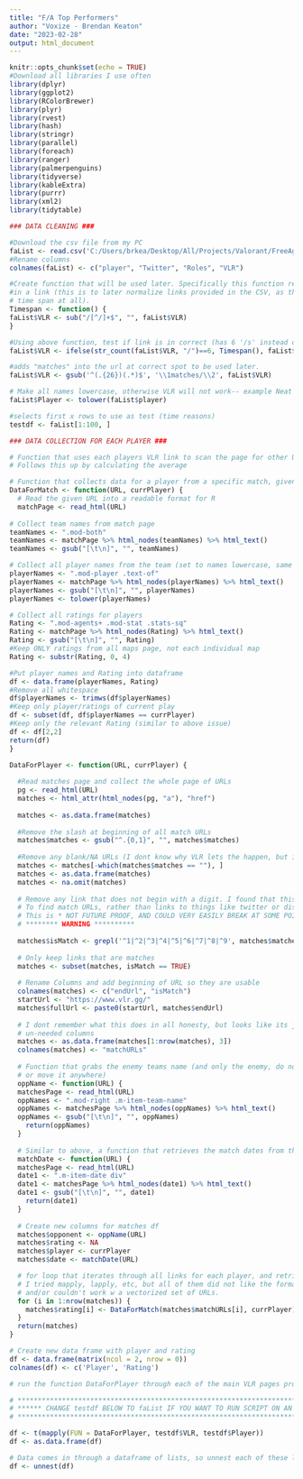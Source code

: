 ```yaml
---
title: "F/A Top Performers"
author: "Voxize - Brendan Keaton"
date: "2023-02-28"
output: html_document
---
```


```r
knitr::opts_chunk$set(echo = TRUE)
#Download all libraries I use often
library(dplyr)
library(ggplot2)
library(RColorBrewer)
library(plyr)
library(rvest)
library(hash)
library(stringr)
library(parallel)
library(foreach)
library(ranger)
library(palmerpenguins)
library(tidyverse)
library(kableExtra)
library(purrr)
library(xml2)
library(tidytable)
```

```r
### DATA CLEANING ###

#Download the csv file from my PC
faList <- read.csv('C:/Users/brkea/Desktop/All/Projects/Valorant/FreeAgents/FA_List.csv', header = 0)
#Rename columns
colnames(faList) <- c("player", "Twitter", "Roles", "VLR")

#Create function that will be used later. Specifically this function removes all characters after the LAST '/'
#in a link (this is to later normalize links provided in the CSV, as they are all different time spans, or sometimes no
# time span at all).
Timespan <- function() {
faList$VLR <- sub("/[^/]+$", "", faList$VLR)
}

#Using above function, test if link is in correct (has 6 '/s' instead of 5.) if it is incorrect, fix it.
faList$VLR <- ifelse(str_count(faList$VLR, "/")==6, Timespan(), faList$VLR)

#adds "matches" into the url at correct spot to be used later.
faList$VLR <- gsub('^(.{26})(.*)$', '\\1matches/\\2', faList$VLR)

# Make all names lowercase, otherwise VLR will not work-- example Neat vs neat in matches vs provided in document
faList$Player <- tolower(faList$player)

#selects first x rows to use as test (time reasons)
testdf <- faList[1:100, ]
```

```r
### DATA COLLECTION FOR EACH PLAYER ###

# Function that uses each players VLR link to scan the page for other URLs, then subsets by only match links
# Follows this up by calculating the average 

# Function that collects data for a player from a specific match, given a URL of a match, and a player name
DataForMatch <- function(URL, currPlayer) {
  # Read the given URL into a readable format for R
  matchPage <- read_html(URL)
  
# Collect team names from match page
teamNames <- ".mod-both"
teamNames <- matchPage %>% html_nodes(teamNames) %>% html_text()
teamNames <- gsub("[\t\n]", "", teamNames)

# Collect all player names from the team (set to names lowercase, same as above)
playerNames <- ".mod-player .text-of"
playerNames <- matchPage %>% html_nodes(playerNames) %>% html_text()
playerNames <- gsub("[\t\n]", "", playerNames)
playerNames <- tolower(playerNames)

# Collect all ratings for players
Rating <- ".mod-agents+ .mod-stat .stats-sq"
Rating <- matchPage %>% html_nodes(Rating) %>% html_text()
Rating <- gsub("[\t\n]", "", Rating)
#Keep ONLY ratings from all maps page, not each individual map
Rating <- substr(Rating, 0, 4)

#Put player names and Rating into dataframe
df <- data.frame(playerNames, Rating)
#Remove all whitespace
df$playerNames <- trimws(df$playerNames)
#Keep only player/ratings of current play
df <- subset(df, df$playerNames == currPlayer)
#Keep only the relevant Rating (similar to above issue)
df <- df[2,2]
return(df)
}

DataForPlayer <- function(URL, currPlayer) {
  
  #Read matches page and collect the whole page of URLs
  pg <- read_html(URL)
  matches <- html_attr(html_nodes(pg, "a"), "href")
  
  matches <- as.data.frame(matches)
  
  #Remove the slash at beginning of all match URLs
  matches$matches <- gsub("^.{0,1}", "", matches$matches)
  
  #Remove any blank/NA URLs (I dont know why VLR lets the happen, but it does)
  matches <- matches[-which(matches$matches == ""), ]
  matches <- as.data.frame(matches)
  matches <- na.omit(matches)
  
  # Remove any link that does not begin with a digit. I found that this is the best way
  # To find match URLs, rather than links to things like twitter or discords.
  # This is * NOT FUTURE PROOF, AND COULD VERY EASILY BREAK AT SOME POINT IN THE FUTURE*
  # ******** WARNING **********
  
  matches$isMatch <- grepl('^1|^2|^3|^4|^5|^6|^7|^8|^9', matches$matches)
  
  # Only keep links that are matches
  matches <- subset(matches, isMatch == TRUE)
  
  # Rename Columns and add beginning of URL so they are usable
  colnames(matches) <- c("endUrl", "isMatch")
  startUrl <- "https://www.vlr.gg/"
  matches$fullUrl <- paste0(startUrl, matches$endUrl)
  
  # I dont remember what this does in all honesty, but looks like its just cleaning the df and removing
  # un-needed columns
  matches <- as.data.frame(matches[1:nrow(matches), 3])
  colnames(matches) <- "matchURLs"
  
  # Function that grabs the enemy teams name (and only the enemy, do not change this function
  # or move it anywhere)
  oppName <- function(URL) {
  matchesPage <- read_html(URL)
  oppNames <- ".mod-right .m-item-team-name"
  oppNames <- matchesPage %>% html_nodes(oppNames) %>% html_text()
  oppNames <- gsub("[\t\n]", "", oppNames)
    return(oppNames)
  }
  
  # Similar to above, a function that retrieves the match dates from the page
  matchDate <- function(URL) {
  matchesPage <- read_html(URL)
  date1 <- ".m-item-date div"
  date1 <- matchesPage %>% html_nodes(date1) %>% html_text()
  date1 <- gsub("[\t\n]", "", date1)
    return(date1)
  }
  
  # Create new columns for matches df
  matches$opponent <- oppName(URL)
  matches$rating <- NA
  matches$player <- currPlayer
  matches$date <- matchDate(URL)

  # for loop that iterates through all links for each player, and retrieves their data.
  # I tried mapply, lapply, etc, but all of them did not like the format for the above function
  # and/or couldn't work w a vectorized set of URLs.
  for (i in 1:nrow(matches)) {
    matches$rating[i] <- DataForMatch(matches$matchURLs[i], currPlayer)
  }
  return(matches)
}

# Create new data frame with player and rating
df <- data.frame(matrix(ncol = 2, nrow = 0))
colnames(df) <- c('Player', 'Rating')

# run the function DataForPlayer through each of the main VLR pages provided in the original dataset.

# **************************************************************************************************
# ****** CHANGE testdf BELOW TO faList IF YOU WANT TO RUN SCRIPT ON AN ENTIRE DATA SET *************
# **************************************************************************************************

df <- t(mapply(FUN = DataForPlayer, testdf$VLR, testdf$Player))
df <- as.data.frame(df)

# Data comes in through a dataframe of lists, so unnest each of these lists and make the dataframe work correctly. 
df <- unnest(df)

```
